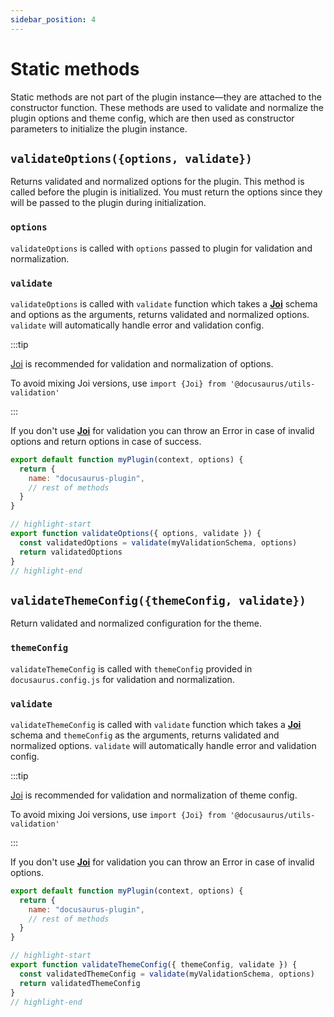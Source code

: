```yaml
---
sidebar_position: 4
---
```


# Static methods

Static methods are not part of the plugin instance—they are attached to the constructor function. These methods are used to validate and normalize the plugin options and theme config, which are then used as constructor parameters to initialize the plugin instance.

## `validateOptions({options, validate})`

Returns validated and normalized options for the plugin. This method is called before the plugin is initialized. You must return the options since they will be passed to the plugin during initialization.

### `options`

`validateOptions` is called with `options` passed to plugin for validation and normalization.

### `validate`

`validateOptions` is called with `validate` function which takes a **[Joi](https://www.npmjs.com/package/joi)** schema and options as the arguments, returns validated and normalized options. `validate` will automatically handle error and validation config.

:::tip

[Joi](https://www.npmjs.com/package/joi) is recommended for validation and normalization of options.

To avoid mixing Joi versions, use `import {Joi} from '@docusaurus/utils-validation'`

:::

If you don't use **[Joi](https://www.npmjs.com/package/joi)** for validation you can throw an Error in case of invalid options and return options in case of success.

```js title="my-plugin/src/index.js"
export default function myPlugin(context, options) {
  return {
    name: "docusaurus-plugin",
    // rest of methods
  }
}

// highlight-start
export function validateOptions({ options, validate }) {
  const validatedOptions = validate(myValidationSchema, options)
  return validatedOptions
}
// highlight-end
```

## `validateThemeConfig({themeConfig, validate})`

Return validated and normalized configuration for the theme.

### `themeConfig`

`validateThemeConfig` is called with `themeConfig` provided in `docusaurus.config.js` for validation and normalization.

### `validate`

`validateThemeConfig` is called with `validate` function which takes a **[Joi](https://www.npmjs.com/package/joi)** schema and `themeConfig` as the arguments, returns validated and normalized options. `validate` will automatically handle error and validation config.

:::tip

[Joi](https://www.npmjs.com/package/joi) is recommended for validation and normalization of theme config.

To avoid mixing Joi versions, use `import {Joi} from '@docusaurus/utils-validation'`

:::

If you don't use **[Joi](https://www.npmjs.com/package/joi)** for validation you can throw an Error in case of invalid options.

```js title="my-theme/src/index.js"
export default function myPlugin(context, options) {
  return {
    name: "docusaurus-plugin",
    // rest of methods
  }
}

// highlight-start
export function validateThemeConfig({ themeConfig, validate }) {
  const validatedThemeConfig = validate(myValidationSchema, options)
  return validatedThemeConfig
}
// highlight-end
```
